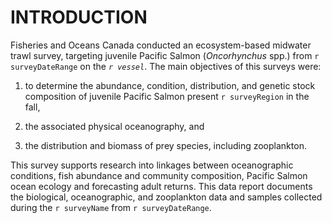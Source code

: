 # INTRODUCTION

Fisheries and Oceans Canada conducted an ecosystem-based midwater trawl survey, targeting juvenile Pacific Salmon (*Oncorhynchus* spp.) from `r surveyDateRange` on the *`r vessel`*. The main objectives of this surveys were:

1. to determine the abundance, condition, distribution, and genetic stock composition of juvenile Pacific Salmon present `r surveyRegion` in the fall,  

2. the associated physical oceanography, and


3. the distribution and biomass of prey species, including zooplankton.

This survey supports research into linkages between oceanographic conditions, fish abundance and community composition, Pacific Salmon ocean ecology and forecasting adult returns. This data report documents the biological, oceanographic, and zooplankton data and samples collected during the `r surveyName` from `r surveyDateRange`.  

